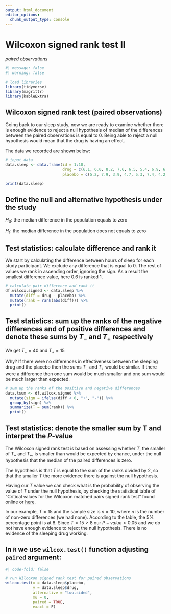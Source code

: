 ```yaml
---
output: html_document
editor_options: 
  chunk_output_type: console
---
```


# Wilcoxon signed rank test II

*paired observations*

```r
#| message: false
#| warning: false

# load libraries
library(tidyverse)
library(magrittr)
library(kableExtra)
```


::: {#exm-wilcoxon-signed-ii}
## Wilcoxon signed rank test (paired observations)

Going back to our sleep study, now we are ready to examine whether there is enough evidence to reject a null hypothesis of median of the differences between the paired observations is equal to 0. Being able to reject a null hypothesis would mean that the drug is having an effect.

The data we recorded are shown below:
```r
# input data
data.sleep <- data.frame(id = 1:10, 
                         drug = c(6.1, 6.0, 8.2, 7.6, 6.5, 5.4, 6.9, 6.7, 7.4, 5.8), 
                         placebo = c(5.2, 7.9, 3.9, 4.7, 5.3, 7.4, 4.2, 6.1, 3.8, 7.3)) 

print(data.sleep)

```
:::

## Define the null and alternative hypothesis under the study

$H_0:$  the median difference in the population equals to zero

$H_1:$  the median difference in the population does not equals to zero


## Test statistics: calculate difference and rank it

We start by calculating the difference between hours of sleep for each study participant. We exclude any difference that is equal to 0. The rest of values we rank in ascending order, ignoring the sign. As a result the smallest difference value, here 0.6 is ranked 1. 

```r
# calculate pair difference and rank it
df.wilcox.signed <- data.sleep %>%
  mutate(diff = drug - placebo) %>%
  mutate(rank = rank(abs(diff))) %>%
  print()
```

## Test statistics: sum up the ranks of the negative differences and of positive differences and denote these sums by $T_{-}$ and $T_{+}$ respectively

We get $T_{-} = 40$ and $T_{+} = 15$

Why? If there were no differences in effectiveness between the sleeping drug and the placebo then the sums $T_{-}$ and $T_{+}$ would be similar. If there were a difference then one sum would be much smaller and one sum would be much larger than expected.

```r
# sum up the ranks of the positive and negative differences
data.tsum <- df.wilcox.signed %>%
  mutate(sign = ifelse(diff < 0, "+", "-")) %>%
  group_by(sign) %>%
  summarize(T = sum(rank)) %>%
  print()
```

## Test statistics: denote the smaller sum by T and interpret the *P*-value

The Wilcoxon signed rank test is based on assessing whether $T$, the smaller of $T_{-}$ and $T_{+}$, is smaller than would be expected by chance, under the null hypothesis that the median of the paired differences is zero. 

The hypothesis is that $T$ is equal to the sum of the ranks divided by 2, so that the smaller $T$ the more evidence there is against the null hypothesis. 

Having our $T$ value we can check what is the probability of observing the value of $T$ under the null hypothesis, by checking the statistical table of "Critical values for the Wilcoxon matched pairs signed rank test" found online or [here](statstable/Wilcoxon-signed-rank-test-pairs-T-distribution.pdf).

In our example, $T=15$ and the sample size  is $n=10$, where $n$ is the number of non-zero differences (we had none). According to the table, the 5% percentage point is at 8. Since $T=15 > 8$ our $P-value > 0.05$ and we do not have enough evidence to reject the null hypothesis. There is no evidence of the sleeping drug working. 

## In `R` we use `wilcox.test()` function adjusting `paired` argument:
```r
#| code-fold: false

# run Wilcoxon signed rank test for paired observations 
wilcox.test(x = data.sleep$placebo, 
            y = data.sleep$drug,
            alternative = "two.sided",
            mu = 0,
            paired = TRUE, 
            exact = F)
```





